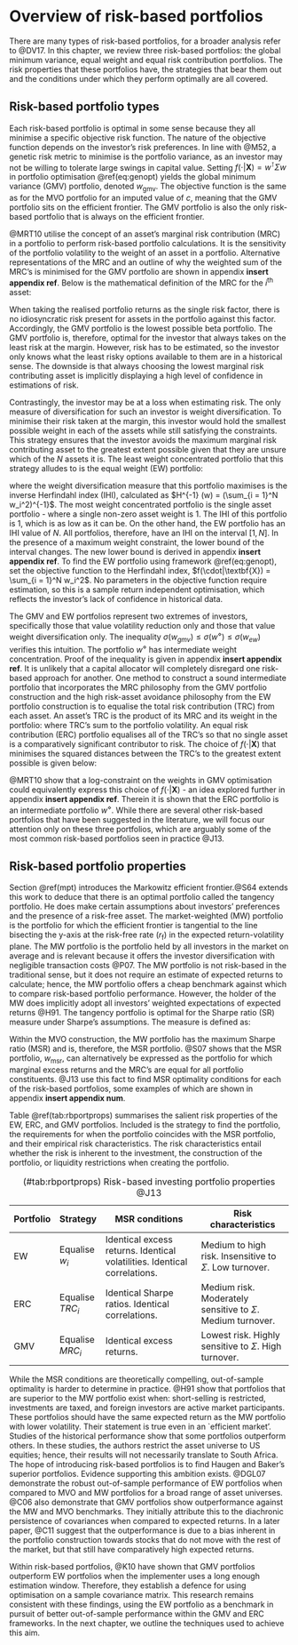# Overview of risk-based portfolios {#rbportch}

There are many types of risk-based portfolios, for a broader analysis refer to @DV17. In this chapter,
we review three risk-based portfolios: the global minimum variance, equal weight and equal risk
contribution portfolios. The risk properties that these portfolios have, the strategies that bear them
out and the conditions under which they perform optimally are all covered.

## Risk-based portfolio types

Each risk-based portfolio is optimal in some sense because they all minimise a specific objective risk
function. The nature of the objective function depends on the investor's risk preferences. In line
with @M52, a genetic risk metric to minimise is the portfolio variance, as an investor may not be
willing to tolerate large swings in capital value. Setting 
$f(\cdot|\textbf{X}) = w^\intercal \Sigma w$ in portfolio optimisation \@ref(eq:genopt) yields the
global minimum variance (GMV) portfolio, denoted $w_\textrm{gmv}$. The objective function is the same
as for the MVO portfolio for an imputed value of $c$, meaning that the GMV portfolio sits on the
efficient frontier. The GMV portfolio is also the only risk-based portfolio that is always on the
efficient frontier.

@MRT10 utilise the concept of an asset's marginal risk contribution (MRC) in a portfolio to perform
risk-based portfolio calculations. It is the sensitivity of the portfolio volatility to the weight of
an asset in a portfolio. Alternative representations of the MRC and an outline of why the weighted sum
of the MRC's is minimised for the GMV portfolio are shown in appendix **insert appendix ref**. Below
is the mathematical definition of the MRC for the $i^{\mathrm{th}}$ asset:
\begin{align}
\frac{\partial}{\partial w_i} \Big [ \sigma(w) \Big ]= \frac{(\Sigma w)_i}{\sqrt{w^\intercal \Sigma w}}.
\end{align}

When taking the realised portfolio returns as the single risk factor, there is no idiosyncratic risk
present for assets in the portfolio against this factor. Accordingly, the GMV portfolio is the lowest
possible beta portfolio. The GMV portfolio is, therefore, optimal for the investor that always takes
on the least risk at the margin. However, risk has to be estimated, so the investor only knows what
the least risky options available to them are in a historical sense. The downside is that always
choosing the lowest marginal risk contributing asset is implicitly displaying a high level of
confidence in estimations of risk.

Contrastingly, the investor may be at a loss when estimating risk. The only measure of diversification
for such an investor is weight diversification. To minimise their risk taken at the margin, this
investor would hold the smallest possible weight in each of the assets while still satisfying the
constraints. This strategy ensures that the investor avoids the maximum marginal risk contributing
asset to the greatest extent possible given that they are unsure which of the $N$ assets it is. The
least weight concentrated portfolio that this strategy alludes to is the equal weight (EW) portfolio:

\begin{align}
w_{ew} & = \Big [\frac{1}{N} \; \cdot \cdot \cdot \frac{1}{N} \Big ]^\intercal \; ,
\end{align}

where the weight diversification measure that this portfolio maximises is the inverse Herfindahl index
(IHI), calculated as $H^{-1} (w) = (\sum_{i = 1}^N w_i^2)^{-1}$. The most weight concentrated
portfolio is the single asset portfolio - where a single non-zero asset weight is $1$. The IHI of this
portfolio is $1$, which is as low as it can be. On the other hand, the EW portfolio has an IHI value
of $N$. All portfolios, therefore, have an IHI on the interval $[1, N]$. In the presence of a maximum
weight constraint, the lower bound of the interval changes. The new lower bound is derived in appendix
**insert appendix ref**. To find the EW portfolio using framework \@ref(eq:genopt), set the objective
function to the Herfindahl index, $f(\cdot|\textbf{X}) = \sum_{i = 1}^N w_i^2$. No parameters in the
objective function require estimation, so this is a sample return independent optimisation, which
reflects the investor's lack of confidence in historical data.

The GMV and EW portfolios represent two extremes of investors, specifically those that value
volatility reduction only and those that value weight diversification only. The inequality
$\sigma(w_{gmv}) \leq \sigma(w^\diamond) \leq \sigma(w_{ew})$ verifies this intuition. The portfolio
$w^\diamond$ has intermediate weight concentration. Proof of the inequality is given in appendix
**insert appendix ref**. It is unlikely that a capital allocator will completely disregard one
risk-based approach for another. One method to construct a sound intermediate portfolio that
incorporates the MRC philosophy from the GMV portfolio construction and the high risk-asset avoidance
philosophy from the EW portfolio construction is to equalise the total risk contribution (TRC) from
each asset. An asset's TRC is the product of its MRC and its weight in the portfolio:
\begin{align*}
\text{TRC}_i &= w_i \cdot \frac{\partial}{\partial w_i} \Big [ \sigma(w)\Big ], \\
& = \frac{w_i \cdot (\Sigma w)_i}{\sqrt{w^\intercal \Sigma w}},
\end{align*}
where TRC's sum to the portfolio volatility. An equal risk contribution (ERC) portfolio equalises all
of the TRC's so that no single asset is a comparatively significant contributor to risk. The choice of
$f(\cdot|\textbf{X})$ that minimises the squared distances between the TRC's to the greatest extent
possible is given below:
\begin{align}
f(w, \Sigma|\textbf{X}) &= \sum_{i = 1}^N  \sum_{j \geq i}^N(w_i(\Sigma w)_i - w_j(\Sigma w)_j)^2 \;\;  .
\end{align}

@MRT10 show that a log-constraint on the weights in GMV optimisation could equivalently express this
choice of $f(\cdot| \textbf{X})$ - an idea explored further in appendix **insert appendix ref**.
Therein it is shown that the ERC portfolio is an intermediate portfolio $w^\diamond$. While there are
several other risk-based portfolios that have been suggested in the literature, we will focus our
attention only on these three portfolios, which are arguably some of the most common risk-based
portfolios seen in practice @J13. 

## Risk-based portfolio properties

Section \@ref(mpt) introduces the Markowitz efficient frontier.@S64 extends this work to deduce that
there is an optimal portfolio called the tangency portfolio. He does make certain assumptions about
investors' preferences and the presence of a risk-free asset. The market-weighted (MW) portfolio is the
portfolio for which the efficient frontier is tangential to the line bisecting the y-axis at the
risk-free rate ($r_\mathrm{f}$) in the expected return-volatility plane. The MW portfolio is the
portfolio held by all investors in the market on average and is relevant because it offers the investor
diversification with negligible transaction costs @P07. The MW portfolio is not risk-based in the
traditional sense, but it does not require an estimate of expected returns to calculate; hence, the MW
portfolio offers a cheap benchmark against which to compare risk-based portfolio performance. However,
the holder of the MW does implicitly adopt all investors' weighted expectations of expected returns
@H91. The tangency portfolio is optimal for the  Sharpe ratio (SR) measure under Sharpe's
assumptions. The measure is defined as:
\begin{align}
\text{SR}_\mathrm{p} = \frac{\mathbb{E}[R_\mathrm{p}] - r_\mathrm{f}}{\mathbb{SD}[R_\mathrm{p}]} \;.
\end{align}

Within the MVO construction, the MW portfolio has the maximum Sharpe ratio (MSR) and is, therefore, the
MSR portfolio. @S07 shows that the MSR portfolio, $w_\mathrm{msr}$, can alternatively be expressed
as the portfolio for which marginal excess returns and the MRC's are equal for all portfolio
constituents. @J13 use this fact to find MSR optimality conditions for each of the risk-based
portfolios, some examples of which are shown in appendix **insert appendix num**.

Table \@ref(tab:rbportprops) summarises the salient risk properties of the EW, ERC, and GMV
portfolios. Included is the strategy to find the portfolio, the requirements for when the portfolio
coincides with the MSR portfolio, and their empirical risk characteristics. The risk characteristics
entail whether the risk is inherent to the investment, the construction of the portfolio, or liquidity
restrictions when creating the portfolio.


| Portfolio 	| Strategy         	| MSR conditions                                                            	| Risk characteristics                                            	|
|-----------	|------------------	|---------------------------------------------------------------------------	|-----------------------------------------------------------------	|
| EW        	| Equalise $w_i$   	| Identical excess returns. Identical volatilities. Identical correlations. 	| Medium to high risk. Insensitive to $\Sigma$. Low turnover.      	|
| ERC       	| Equalise $TRC_i$ 	| Identical Sharpe ratios. Identical correlations.                          	| Medium risk. Moderately sensitive to $\Sigma$. Medium turnover. 	|
| GMV       	| Equalise $MRC_i$ 	| Identical excess returns.                                                 	| Lowest risk. Highly sensitive to $\Sigma$. High turnover.       	|


Table: (\#tab:rbportprops) Risk-based investing portfolio properties @J13

While the MSR conditions are theoretically compelling, out-of-sample optimality is harder to determine
in practice. @H91 show that portfolios that are superior to the MW portfolio exist when:
short-selling is restricted, investments are taxed, and foreign investors are active market
participants. These portfolios should have the same expected return as the MW portfolio with lower
volatility. Their statement is true even in an `efficient market'. Studies of the historical
performance show that some portfolios outperform others. In these studies, the authors restrict the
asset universe to US equities; hence, their results will not necessarily translate to South Africa.
The hope of introducing risk-based portfolios is to find Haugen and Baker's superior portfolios.
Evidence supporting this ambition exists. @DGL07 demonstrate the robust out-of-sample
performance of EW portfolios when compared to MVO and MW portfolios for a broad range of asset
universes. @C06 also demonstrate that GMV portfolios show outperformance against the MW and MVO
benchmarks. They initially attribute this to the diachronic persistence of covariances when compared
to expected returns. In a later paper, @C11 suggest that the outperformance is due to a bias
inherent in the portfolio construction towards stocks that do not move with the rest of the market,
but that still have comparatively high expected returns.

Within risk-based portfolios, @K10 have shown that GMV portfolios outperform EW portfolios when the
implementer uses a long enough estimation window. Therefore, they establish a defence for using
optimisation on a sample covariance matrix. This research remains consistent with these findings,
using the EW portfolio as a benchmark in pursuit of better out-of-sample performance within the GMV
and ERC frameworks. In the next chapter, we outline the techniques used to achieve this aim.
